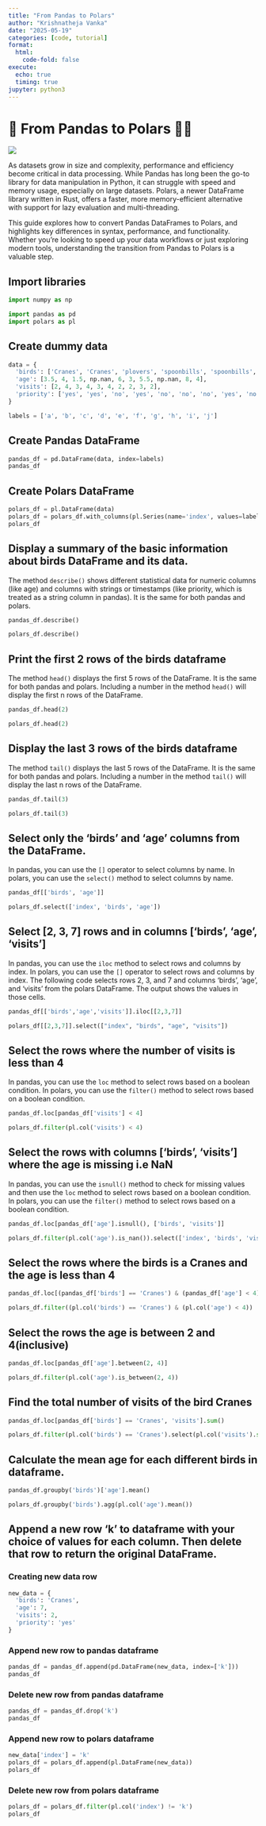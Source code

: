 ```yaml
---
title: "From Pandas to Polars"
author: "Krishnatheja Vanka"
date: "2025-05-19"
categories: [code, tutorial]
format:
  html:
    code-fold: false
execute:
  echo: true
  timing: true
jupyter: python3
---
```


# 🐼 From Pandas to Polars 🐻‍❄️

![](pvp.jpg)

As datasets grow in size and complexity, performance and efficiency become critical in data processing. While Pandas has long been the go-to library for data manipulation in Python, it can struggle with speed and memory usage, especially on large datasets. Polars, a newer DataFrame library written in Rust, offers a faster, more memory-efficient alternative with support for lazy evaluation and multi-threading.

This guide explores how to convert Pandas DataFrames to Polars, and highlights key differences in syntax, performance, and functionality. Whether you're looking to speed up your data workflows or just exploring modern tools, understanding the transition from Pandas to Polars is a valuable step.

## Import libraries

```python
import numpy as np

import pandas as pd
import polars as pl

```

## Create dummy data

```python

data = {
  'birds': ['Cranes', 'Cranes', 'plovers', 'spoonbills', 'spoonbills', 'Cranes', 'plovers', 'Cranes', 'spoonbills', 'spoonbills'],
  'age': [3.5, 4, 1.5, np.nan, 6, 3, 5.5, np.nan, 8, 4],
  'visits': [2, 4, 3, 4, 3, 4, 2, 2, 3, 2],
  'priority': ['yes', 'yes', 'no', 'yes', 'no', 'no', 'no', 'yes', 'no', 'no']
}

labels = ['a', 'b', 'c', 'd', 'e', 'f', 'g', 'h', 'i', 'j']
```

## Create Pandas DataFrame
```python
pandas_df = pd.DataFrame(data, index=labels)
pandas_df
```
## Create Polars DataFrame
```python
polars_df = pl.DataFrame(data)
polars_df = polars_df.with_columns(pl.Series(name='index', values=labels))
polars_df
```

## Display a summary of the basic information about birds DataFrame and its data. 
The method `describe()` shows different statistical data for numeric columns (like age) and columns with strings or timestamps (like priority, which is treated as a string column in pandas).
It is the same for both pandas and polars.
```python
pandas_df.describe()
```
```python
polars_df.describe()
```

## Print the first 2 rows of the birds dataframe
The method `head()` displays the first 5 rows of the DataFrame. It is the same for both pandas and polars. Including a number in the method `head()` will display the first n rows of the DataFrame.
```python
pandas_df.head(2)
```
```python
polars_df.head(2)
```
## Display the last 3 rows of the birds dataframe
The method `tail()` displays the last 5 rows of the DataFrame. It is the same for both pandas and polars. Including a number in the method `tail()` will display the last n rows of the DataFrame.
```python
pandas_df.tail(3)
```
```python
polars_df.tail(3)
```

## Select only the 'birds' and 'age' columns from the DataFrame.
In pandas, you can use the `[]` operator to select columns by name. In polars, you can use the `select()` method to select columns by name.

```python
pandas_df[['birds', 'age']] 
```
```python
polars_df.select(['index', 'birds', 'age'])
```

## Select [2, 3, 7] rows and in columns ['birds', 'age', 'visits']
In pandas, you can use the `iloc` method to select rows and columns by index. In polars, you can use the `[]` operator to select rows and columns by index.
The following code selects rows 2, 3, and 7 and columns 'birds', 'age', and 'visits' from the polars DataFrame. The output shows the values in those cells.
```python
pandas_df[['birds','age','visits']].iloc[[2,3,7]]
```
```python
polars_df[[2,3,7]].select(["index", "birds", "age", "visits"])
```

## Select the rows where the number of visits is less than 4
In pandas, you can use the `loc` method to select rows based on a boolean condition. In polars, you can use the `filter()` method to select rows based on a boolean condition.
```python
pandas_df.loc[pandas_df['visits'] < 4]
```
```python
polars_df.filter(pl.col('visits') < 4)
```
## Select the rows with columns ['birds', 'visits'] where the age is missing i.e NaN
In pandas, you can use the `isnull()` method to check for missing values and then use the `loc` method to select rows based on a boolean condition. In polars, you can use the `filter()` method to select rows based on a boolean condition.
```python
pandas_df.loc[pandas_df['age'].isnull(), ['birds', 'visits']]
```
```python
polars_df.filter(pl.col('age').is_nan()).select(['index', 'birds', 'visits'])
```

## Select the rows where the birds is a Cranes and the age is less than 4
```python
pandas_df.loc[(pandas_df['birds'] == 'Cranes') & (pandas_df['age'] < 4)]
```
```python
polars_df.filter((pl.col('birds') == 'Cranes') & (pl.col('age') < 4))
```
## Select the rows the age is between 2 and 4(inclusive)  
```python
pandas_df.loc[pandas_df['age'].between(2, 4)]
```
```python
polars_df.filter(pl.col('age').is_between(2, 4))
```

## Find the total number of visits of the bird Cranes
```python
pandas_df.loc[pandas_df['birds'] == 'Cranes', 'visits'].sum()
```
```python
polars_df.filter(pl.col('birds') == 'Cranes').select(pl.col('visits').sum())
``` 

## Calculate the mean age for each different birds in dataframe.
```python
pandas_df.groupby('birds')['age'].mean()
```
```python
polars_df.groupby('birds').agg(pl.col('age').mean())
```
## Append a new row 'k' to dataframe with your choice of values for each column. Then delete that row to return the original DataFrame.
### Creating new data row
```python
new_data = {
  'birds': 'Cranes',
  'age': 7,
  'visits': 2,
  'priority': 'yes'
}
```

### Append new row to pandas dataframe
```python
pandas_df = pandas_df.append(pd.DataFrame(new_data, index=['k']))
pandas_df
```
### Delete new row from pandas dataframe
```python
pandas_df = pandas_df.drop('k')
pandas_df
```
### Append new row to polars dataframe
```python
new_data['index'] = 'k'
polars_df = polars_df.append(pl.DataFrame(new_data))
polars_df
```
### Delete new row from polars dataframe
```python
polars_df = polars_df.filter(pl.col('index') != 'k')
polars_df
```



